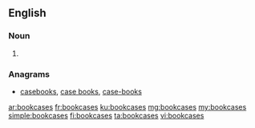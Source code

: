 ==English==

===Noun===
{{head|en|plural}}

# {{plural of|bookcase|lang=en}}

===Anagrams===
* [[casebooks#English|casebooks]], [[case books#English|case books]], [[case-books#English|case-books]]

[[ar:bookcases]]
[[fr:bookcases]]
[[ku:bookcases]]
[[mg:bookcases]]
[[my:bookcases]]
[[simple:bookcases]]
[[fi:bookcases]]
[[ta:bookcases]]
[[vi:bookcases]]